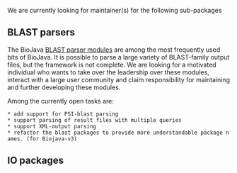 We are currently looking for maintainer(s) for the following sub-packages

==BLAST parsers==

The BioJava [[BioJava:CookBook:Blast:Parser|BLAST parser modules]] are among the most frequently used bits of BioJava.
It is possible to parse a large variety of BLAST-family output files, but the framework is not complete.
We are looking for a motivated individual who wants to take over the leadership over these modules, interact with a large 
user community and claim responsibility for maintaining and further developing these modules. 

Among the currently open tasks are:
 * add support for PSI-blast parsing
 * support parsing of result files with multiple queries
 * support XML-output parsing
 * refactor the blast packages to provide more understandable package names. (for Biojava-v3)

==IO packages==